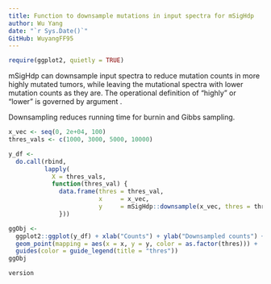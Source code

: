 ```yaml
---
title: Function to downsample mutations in input spectra for mSigHdp
author: Wu Yang
date: "`r Sys.Date()`"
GitHub: WuyangFF95
---
```



```r
require(ggplot2, quietly = TRUE)
```

mSigHdp can downsample input spectra to reduce mutation counts 
in more highly
mutated tumors, while leaving the mutational spectra with lower 
mutation counts as they are. The operational definition of
"highly" or "lower" is governed by argument \code{thres}.

Downsampling reduces running time for burnin and Gibbs sampling.


```r
x_vec <- seq(0, 2e+04, 100)
thres_vals <- c(1000, 3000, 5000, 10000)

y_df <- 
  do.call(rbind, 
          lapply(
            X = thres_vals,
            function(thres_val) {
              data.frame(thres = thres_val, 
                         x     = x_vec, 
                         y     = mSigHdp::downsample(x_vec, thres = thres_val))
              }))

ggObj <- 
  ggplot2::ggplot(y_df) + xlab("Counts") + ylab("Downsampled counts") +
  geom_point(mapping = aes(x = x, y = y, color = as.factor(thres))) +
  guides(color = guide_legend(title = "thres"))
ggObj
```



```r
version
```

